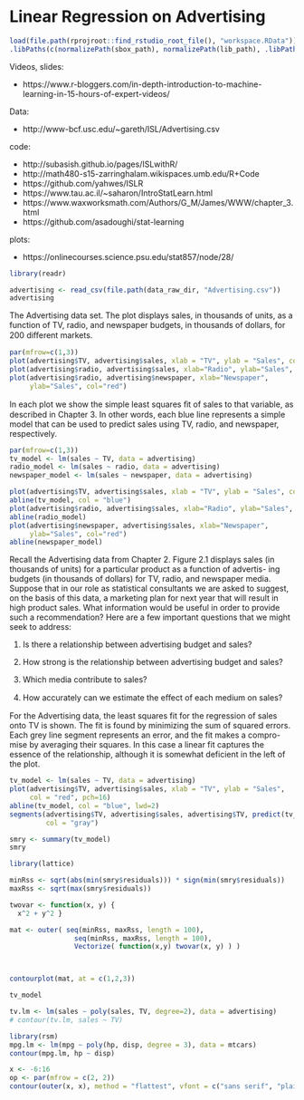 # Linear Regression on Advertising

```r
load(file.path(rprojroot::find_rstudio_root_file(), "workspace.RData"))
.libPaths(c(normalizePath(sbox_path), normalizePath(lib_path), .libPaths()))
```

Videos, slides:

* https://www.r-bloggers.com/in-depth-introduction-to-machine-learning-in-15-hours-of-expert-videos/

Data:

* http://www-bcf.usc.edu/~gareth/ISL/Advertising.csv

code:

* http://subasish.github.io/pages/ISLwithR/
* http://math480-s15-zarringhalam.wikispaces.umb.edu/R+Code
* https://github.com/yahwes/ISLR
* https://www.tau.ac.il/~saharon/IntroStatLearn.html
* https://www.waxworksmath.com/Authors/G_M/James/WWW/chapter_3.html
* https://github.com/asadoughi/stat-learning

plots:

* https://onlinecourses.science.psu.edu/stat857/node/28/

```r
library(readr)

advertising <- read_csv(file.path(data_raw_dir, "Advertising.csv"))
advertising
```

The Advertising data set. The plot displays sales, in thousands
of units, as a function of TV, radio, and newspaper budgets, in thousands of
dollars, for 200 diﬀerent markets. 

```r
par(mfrow=c(1,3))
plot(advertising$TV, advertising$sales, xlab = "TV", ylab = "Sales", col = "red")
plot(advertising$radio, advertising$sales, xlab="Radio", ylab="Sales", col="red")
plot(advertising$radio, advertising$newspaper, xlab="Newspaper", 
     ylab="Sales", col="red")
```

In each plot we show the simple least squares
ﬁt of sales to that variable, as described in Chapter 3. In other words, each blue
line represents a simple model that can be used to predict sales using TV, radio,
and newspaper, respectively.

```r
par(mfrow=c(1,3))
tv_model <- lm(sales ~ TV, data = advertising)
radio_model <- lm(sales ~ radio, data = advertising)
newspaper_model <- lm(sales ~ newspaper, data = advertising)

plot(advertising$TV, advertising$sales, xlab = "TV", ylab = "Sales", col = "red")
abline(tv_model, col = "blue")
plot(advertising$radio, advertising$sales, xlab="Radio", ylab="Sales", col="red")
abline(radio_model)
plot(advertising$newspaper, advertising$sales, xlab="Newspaper", 
     ylab="Sales", col="red")
abline(newspaper_model)
```

Recall the Advertising data from Chapter 2. Figure 2.1 displays sales
(in thousands of units) for a particular product as a function of advertis-
ing budgets (in thousands of dollars) for TV, radio, and newspaper media.
Suppose that in our role as statistical consultants we are asked to suggest,
on the basis of this data, a marketing plan for next year that will result in
high product sales. What information would be useful in order to provide
such a recommendation? Here are a few important questions that we might
seek to address:

1.  Is there a relationship between advertising budget and sales?

2. How strong is the relationship between advertising budget and sales?

3. Which media contribute to sales?

4. How accurately can we estimate the eﬀect of each medium on sales?


 For the Advertising data, the least squares fit for the regression
of sales onto TV is shown. The fit is found by minimizing the sum of squared
errors. Each grey line segment represents an error, and the fit makes a compro-
mise by averaging their squares. In this case a linear fit captures the essence of
the relationship, although it is somewhat deficient in the left of the plot.

```r
tv_model <- lm(sales ~ TV, data = advertising)
plot(advertising$TV, advertising$sales, xlab = "TV", ylab = "Sales", 
     col = "red", pch=16)
abline(tv_model, col = "blue", lwd=2)
segments(advertising$TV, advertising$sales, advertising$TV, predict(tv_model), 
         col = "gray")
```

```r
smry <- summary(tv_model)
smry
```

```r
library(lattice)

minRss <- sqrt(abs(min(smry$residuals))) * sign(min(smry$residuals))
maxRss <- sqrt(max(smry$residuals))

twovar <- function(x, y) { 
  x^2 + y^2 }

mat <- outer( seq(minRss, maxRss, length = 100),  
                seq(minRss, maxRss, length = 100), 
                Vectorize( function(x,y) twovar(x, y) ) )



contourplot(mat, at = c(1,2,3))
```

```r
tv_model
```

```r
tv.lm <- lm(sales ~ poly(sales, TV, degree=2), data = advertising)
# contour(tv.lm, sales ~ TV)
```

```r
library(rsm)
mpg.lm <- lm(mpg ~ poly(hp, disp, degree = 3), data = mtcars)
contour(mpg.lm, hp ~ disp)
```

```r
x <- -6:16
op <- par(mfrow = c(2, 2))
contour(outer(x, x), method = "flattest", vfont = c("sans serif", "plain"))
```


